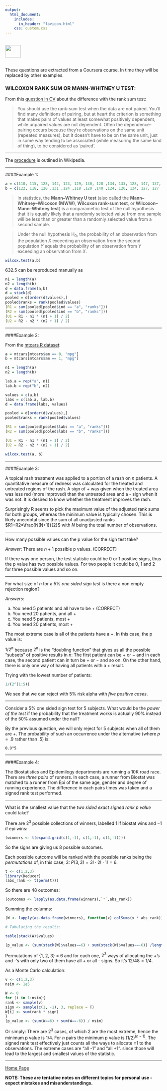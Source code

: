 ```yaml
---
output: 
  html_document:
    includes:
      in_header: "favicon.html" 
    css: custom.css
---
```


<br>
<a href="http://rinterested.github.io/statistics/index.html">
<img HEIGHT="40" WIDTH="50" src="https://cloud.githubusercontent.com/assets/9312897/10556783/a27a26fa-745c-11e5-9b1a-2d5bd737387a.PNG"></a>
<br><br>

These questions are extracted from a Coursera course. In time they will be replaced by other examples.

### WILCOXON RANK SUM OR MANN-WHITNEY U TEST:


From this [question in CV](http://stats.stackexchange.com/a/91038/67822) about the difference with the rank sum test:


>You should use the rank-sum test when the data are not paired. You'll find many definitions of pairing, but at heart the criterion is something that makes pairs of values at least somewhat positively dependent, while unpaired values are not dependent. Often the dependence-pairing occurs because they're observations on the same unit (repeated measures), but it doesn't have to be on the same unit, just in some way tending to be associated (while measuring the same kind of thing), to be considered as 'paired'.


---

The [procedure](en.wikipedia.org/wiki/Mann–Whitney_U_test#Calculations) is outlined in Wikipedia.

---

####Example 1:

```r
a = c(110, 115, 128, 142, 123, 129, 130, 128 ,134, 133, 128, 147, 137, 112, 138, 128, 132, 139, 133, 135, 133, 125, 134, 139, 138, 142, 152, 140, 144, 147 ,153 ,141)
b = c(122, 118, 120 ,131 ,124 ,118 ,120 ,140 ,124, 120, 134, 127, 127 ,134, 133, 137 ,137 ,135 ,129 ,138 ,143, 128 ,121 ,129, 133, 138, 142, 131, 135, 132, 146, 135)
```

>In statistics, the **Mann–Whitney U test** (also called the **Mann–Whitney–Wilcoxon (MWW)**, **Wilcoxon rank-sum test**, or **Wilcoxon–Mann–Whitney test**) is a nonparametric test of the null hypothesis that it is equally likely that a randomly selected value from one sample will be less than or greater than a randomly selected value from a second sample.

>Under the null hypothesis $\text{H}_0$, the probability of an observation from the population $X$ exceeding an observation from the second population $Y$ equals the probability of an observation from $Y$ exceeding an observation from $X$.

```r
wilcox.test(a,b)
```

$632.5$ can be reproduced manually as

```r
n1 = length(a)
n2 = length(b)
d = data.frame(a,b)
d = stack(d)
pooled = d[order(d$values),]
pooled$ranks = rank(pooled$values)
(R1 = sum(pooled[pooled$ind == "a", "ranks"]))
(R2 = sum(pooled[pooled$ind == "b", "ranks"]))
(U1 = R1 - n1 * (n1 + 1) / 2)
(U2 = R2 - n2 * (n2 + 1) / 2)
```

---

####Example 2:

From the [mtcars R dataset](https://stat.ethz.ch/R-manual/R-devel/library/datasets/html/mtcars.html):

```r
a = mtcars[mtcars$am == 0, "mpg"]
b = mtcars[mtcars$am == 1, "mpg"]

n1 = length(a)
n2 = length(b)

lab.a = rep("a", n1)
lab.b = rep("b", n2)

values = c(a,b)
labs = c(lab.a, lab.b)
d = data.frame(labs, values)

pooled = d[order(d$values),]
pooled$ranks = rank(pooled$values)

(R1 = sum(pooled[pooled$labs == "a", "ranks"]))
(R2 = sum(pooled[pooled$labs == "b", "ranks"]))

(U1 = R1 - n1 * (n1 + 1) / 2)
(U2 = R2 - n2 * (n2 + 1) / 2)

wilcox.test(a, b)
```

---

####Example 3:

A topical rash treatment was applied to a portion of a rash on $n$ patients. A quantitative measure of redness was calculated for the treated and untreated regions of the rash. A sign of + was given when the treated area was less red (more improved) than the untreated area and a - sign when it was not. It is desired to know whether the treatment improves the rash. 

Surprisingly R seems to pick the maximum value of the adjusted rank sums for both groups, whereas the minimum value is typically chosen. This is likely anecdotal since the sum of all unadjusted ranks $R1+R2=\frac{N(N+1)}{2}$ with $N$ being the total number of observations.

---

How many possible values can the p value for the sign test take?

*Answer*: There are $n+1$ possible p values. (CORRECT)

If there was one person, the test statistic could be 0 or 1 positive signs, thus the p value has two possible values. For two people it could be 0, 1 and 2 for three possible values and so on.

---

For what size of $n$ for a $5\%$ *one sided sign test* is there a non empty rejection region?

*Answers:*

a. You need 5 patients and all have to be + (CORRECT)
b. You need 20 patients, and all +
c. You need 5 patients, most +
d. You need 20 patients, most +


The most extreme case is all of the patients have a +. In this case, the p value is:

$1/2^n$ because $2^n$ is the "doubling function" that gives us all the possible "subsets" of positive results in $n$: The first patient can be $+$ or $-$ and in each case, the second patient can in turn be $+$ or $-$ and so on. On the other hand, there is only one way of having all patients with a $+$ result.

Trying with the lowest number of patients:

```r
1/(2^(1:5))
```

We see that we can reject with $5\%$ risk alpha with *five positive cases*.

---

Consider a $5\%$ one sided sign test for $5$ subjects. What would be the *power of the test* if the probability that the treatment works is actually $90\%$ instead of the $50\%$ assumed under the null?

By the previous question, we will only reject for 5 subjects when all of them are +. The probability of such an occurrence under the alternative (where $p=.9$ rather than $.5$) is:

```
0.9^5
```

---

####Example 4:


The Biostatistics and Epidemilogy departments are running a 10K road race. There are *three pairs* of runners. In each case, a runner from Biostat was matched to a runner from Epi of the same age, gender and degree of running experience. The difference in each pairs times was taken and a signed rank test performed.

---

What is the smallest value that the *two sided exact signed rank p value* could take?

There are $2^3$ possible collections of winners, labelled $1$ if biostat wins and $-1$ if epi wins:

```r
(winners <- t(expand.grid(c(1,-1), c(1,-1), c(1,-1))))
```

So the signs are giving us 8 possible outcomes.

Each possible outcome will be ranked with the possible ranks being the *permutations* of, in this case, $3$: $P(3,3)=3!\cdot 2!\cdot 1!=6$.

```r
t <- c(1,2,3)
library(Deducer)
(abs_rank <- t(perm(t)))
```

So there are 48 outcomes:

```r
(outcomes <- lapply(as.data.frame(winners),`*`,abs_rank))
```


Summing the columns:

```r
(W <- lapply(as.data.frame(winners), function(x) colSums(x * abs_rank)))

# Tabulating the results:

table(stack(W)$values)

(p_value <- (sum(stack(W)$values==6) + sum(stack(W)$values==-6)) /length(stack(W)$values))
```

Permutations of {1, 2, 3} = 6 and for each one, $2^3$ ways of allocating the +'s and -'s with only two of them have all + or all - signs. So it's $12/48 = 1/4$.

As a Monte Carlo calculation:

```r
v <- c(1,2,3) 
nsim <- 1e5 

W <- 0 
for (i in 1:nsim){ 
rank <- sample(v) 
sign <- sample(c(1, -1), 3, replace = T) 
W[i] <- sum(rank * sign) 
} 
(p_value <- (sum(W==6) + sum(W==-6)) / nsim)
```

Or simply: There are $2^3$ cases, of which 2 are the most extreme, hence the minimum p value is $1/4$. For $n$ pairs the minimum p value is $(1/2)^{(n-1)}$. The signed rank test  effectively just counts all the ways to allocate $\pm 1$ to the observations. The extreme cases are "all -1" and "all +1". since those will lead to the largest and smallest values of the statistic.

---
<a href="http://rinterested.github.io/statistics/index.html">Home Page</a>

**NOTE: These are tentative notes on different topics for personal use - expect mistakes and misunderstandings.**
